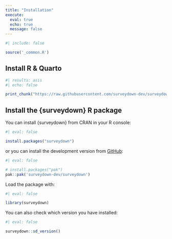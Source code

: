 ```yaml
---
title: "Installation"
execute: 
  eval: true
  echo: true
  message: false
---
```


```r
#| include: false

source('_common.R')
```

## Install R & Quarto

```r
#| results: asis
#| echo: false

print_chunk("https://raw.githubusercontent.com/surveydown-dev/surveydown/refs/heads/main/man/rmdchunks/install_R_Quarto.Rmd")
```

## Install the {surveydown} R package

You can install {surveydown} from CRAN in your R console:

```r
#| eval: false

install.packages("surveydown")
```

or you can install the development version from [GitHub](https://github.com/surveydown-dev/surveydown):

```r
#| eval: false

# install.packages("pak")
pak::pak('surveydown-dev/surveydown')
```

Load the package with:

```r
#| eval: false

library(surveydown)
```

You can also check which version you have installed:

```r
#| eval: false

surveydown::sd_version()
```
